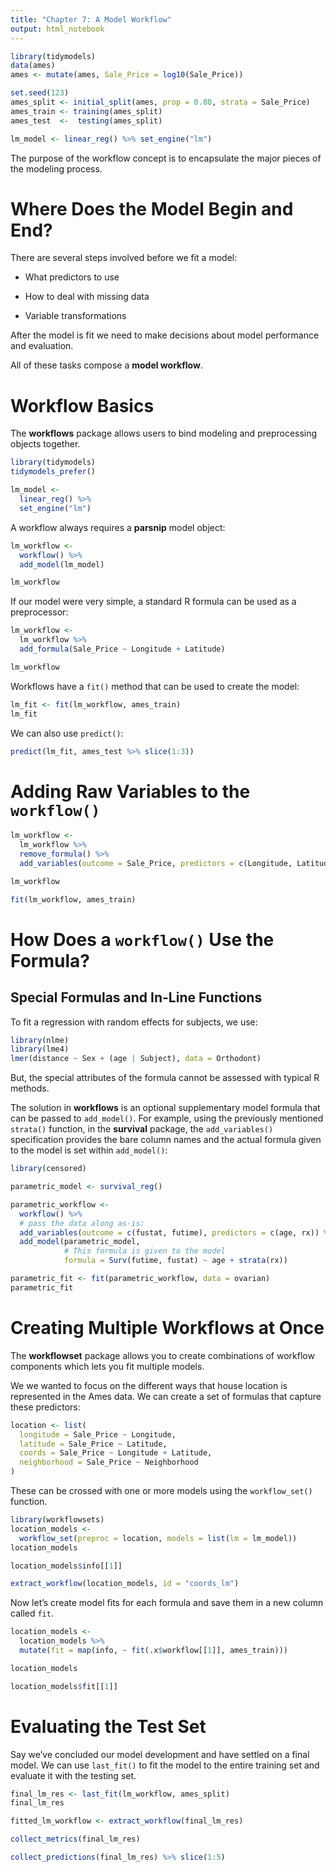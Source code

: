 ```yaml
---
title: "Chapter 7: A Model Workflow"
output: html_notebook
---
```


```r
library(tidymodels)
data(ames)
ames <- mutate(ames, Sale_Price = log10(Sale_Price))

set.seed(123)
ames_split <- initial_split(ames, prop = 0.80, strata = Sale_Price)
ames_train <- training(ames_split)
ames_test  <-  testing(ames_split)

lm_model <- linear_reg() %>% set_engine("lm")
```

The purpose of the workflow concept is to encapsulate the major pieces of the modeling process.

# Where Does the Model Begin and End?

There are several steps involved before we fit a model:

-   What predictors to use

-   How to deal with missing data

-   Variable transformations

After the model is fit we need to make decisions about model performance and evaluation.

All of these tasks compose a **model workflow**.

# Workflow Basics

The **workflows** package allows users to bind modeling and preprocessing objects together.

```r
library(tidymodels)
tidymodels_prefer()

lm_model <- 
  linear_reg() %>% 
  set_engine("lm")
```

A workflow always requires a **parsnip** model object:

```r
lm_workflow <- 
  workflow() %>% 
  add_model(lm_model)

lm_workflow
```

If our model were very simple, a standard R formula can be used as a preprocessor:

```r
lm_workflow <- 
  lm_workflow %>% 
  add_formula(Sale_Price ~ Longitude + Latitude)

lm_workflow
```

Workflows have a `fit()` method that can be used to create the model:

```r
lm_fit <- fit(lm_workflow, ames_train)
lm_fit
```

We can also use `predict()`:

```r
predict(lm_fit, ames_test %>% slice(1:3))
```

# Adding Raw Variables to the `workflow()`

```r
lm_workflow <- 
  lm_workflow %>% 
  remove_formula() %>% 
  add_variables(outcome = Sale_Price, predictors = c(Longitude, Latitude))

lm_workflow

fit(lm_workflow, ames_train)
```

# How Does a `workflow()` Use the Formula?

## Special Formulas and In-Line Functions

To fit a regression with random effects for subjects, we use:

```r
library(nlme)
library(lme4)
lmer(distance ~ Sex + (age | Subject), data = Orthodont)
```

But, the special attributes of the formula cannot be assessed with typical R methods.

The solution in **workflows** is an optional supplementary model formula that can be passed to `add_model()`. For example, using the previously mentioned `strata()` function, in the **survival** package, the `add_variables()` specification provides the bare column names and the actual formula given to the model is set within `add_model()`:

```r
library(censored)

parametric_model <- survival_reg()

parametric_workflow <- 
  workflow() %>% 
  # pass the data along as-is:
  add_variables(outcome = c(fustat, futime), predictors = c(age, rx)) %>% 
  add_model(parametric_model,
            # This formula is given to the model
            formula = Surv(futime, fustat) ~ age + strata(rx))

parametric_fit <- fit(parametric_workflow, data = ovarian)
parametric_fit
```

# Creating Multiple Workflows at Once

The **workflowset** package allows you to create combinations of workflow components which lets you fit multiple models.

We we wanted to focus on the different ways that house location is represented in the Ames data. We can create a set of formulas that capture these predictors:

```r
location <- list(
  longitude = Sale_Price ~ Longitude,
  latitude = Sale_Price ~ Latitude,
  coords = Sale_Price ~ Longitude + Latitude,
  neighborhood = Sale_Price ~ Neighborhood
)
```

These can be crossed with one or more models using the `workflow_set()` function.

```r
library(workflowsets)
location_models <- 
  workflow_set(preproc = location, models = list(lm = lm_model))
location_models

location_models$info[[1]]

extract_workflow(location_models, id = "coords_lm")
```

Now let's create model fits for each formula and save them in a new column called `fit`.

```r
location_models <- 
  location_models %>% 
  mutate(fit = map(info, ~ fit(.x$workflow[[1]], ames_train)))

location_models

location_models$fit[[1]]
```

# Evaluating the Test Set

Say we've concluded our model development and have settled on a final model. We can use `last_fit()` to fit the model to the entire training set and evaluate it with the testing set.

```r
final_lm_res <- last_fit(lm_workflow, ames_split)
final_lm_res

fitted_lm_workflow <- extract_workflow(final_lm_res)

collect_metrics(final_lm_res)

collect_predictions(final_lm_res) %>% slice(1:5)
```
